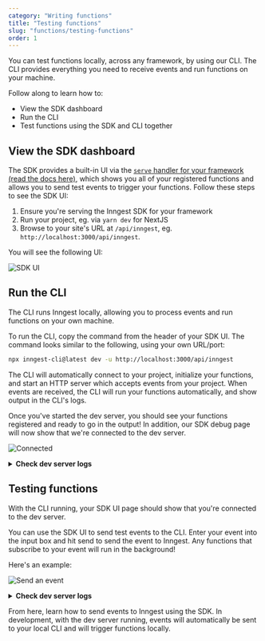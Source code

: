 ```yaml
---
category: "Writing functions"
title: "Testing functions"
slug: "functions/testing-functions"
order: 1
---
```


You can test functions locally, across any framework, by using our CLI.  The CLI
provides everything you need to receive events and run functions on your machine.

Follow along to learn how to:

- View the SDK dashboard
- Run the CLI
- Test functions using the SDK and CLI together


## View the SDK dashboard

The SDK provides a built-in UI via the  [`serve` handler for your framework
(read the docs here)](https://short-testing-section.website-s5l.pages.dev/docs/functions#serving),
which shows you all of your registered functions and allows you to send test events
to trigger your functions. Follow these steps to see the SDK UI:

1. Ensure you're serving the Inngest SDK for your framework
2. Run your project, eg. via `yarn dev` for NextJS
3. Browse to your site's URL at `/api/inngest`, eg. `http://localhost:3000/api/inngest`.

You will see the following UI:

![SDK UI](/assets/docs/sdk/sdk-ui.png)

## Run the CLI

The CLI runs Inngest locally, allowing you to process events and run functions on
your own machine.

To run the CLI, copy the command from the header of your SDK UI. The command looks
similar to the following, using your own URL/port:

```bash
npx inngest-cli@latest dev -u http://localhost:3000/api/inngest
```

The CLI will automatically connect to your project, initialize your functions,
and start an HTTP server which accepts events from your project.  When events
are received, the CLI will run your functions automatically, and show output
in the CLI's logs.

Once you've started the dev server, you should see your functions registered
and ready to go in the output! In addition, our SDK debug page will now show
that we're connected to the dev server.

![Connected](/assets/docs/top_bar_connected.png)

<details>
  <summary><strong>Check dev server logs</strong></summary>

  ```sh
  12:10PM INF overriding config to log step output within dev server
  12:10PM INF executor > starting queue backend=inmemory
  12:10PM INF runner > starting event stream backend=inmemory
  12:10PM INF runner > starting queue backend=inmemory
  12:10PM INF runner > initializing scheduled messages len=0
  12:10PM INF executor > service starting
  12:10PM INF devserver > service starting
  12:10PM INF executor > subscribing to function queue
  12:10PM INF api > starting server addr=0.0.0.0:8288
  12:10PM INF runner > service starting
  12:10PM INF runner > subscribing to events topic=events
  12:11PM INF devserver > registered functions app="My Next.js App" framework=nextjs len=1 sdk=js:v0.6.0 url=http://localhost:3001/api/inngest
  ```
</details>

## Testing functions

With the CLI running, your SDK UI page should show that you're connected to
the dev server.

You can use the SDK UI to send test events to the CLI. Enter your event into
the input box and hit send to send the event to Inngest.  Any functions
that subscribe to your event will run in the background!

Here's an example:

![Send an event](/assets/docs/sdk/send-event.png)

<details>
  <summary><strong>Check dev server logs</strong></summary>

  ```sh
  12:18PM INF api > publishing event event={"data":{"name":"Inngest"},"id":"01GFX481B6482Y32VSQFB6BJJY","name":"demo/event.sent"} event_name=demo/event.sent id=01GFX481B6482Y32VSQFB6BJJY
  12:18PM INF runner > received message event=demo/event.sent id=01GFX481B6482Y32VSQFB6BJJY
  12:18PM INF runner > initializing fn event=demo/event.sent function=my-next-js-app-hello-world id=01GFX481B6482Y32VSQFB6BJJY
  12:18PM INF executor > executing action dsn=inngest.com/my-next-js-app-hello-world-step-step-test run_id=01GFX481H2KSDE7JNHR1Y0XT1J scopes=null step=step version=null
  12:18PM INF output > step output attempt=0 fn_id=my-next-js-app-hello-world fn_name="Hello World" output={"body":{"message":"Hello, Inngest!"},"status":200} run_id=01GFX481H2KSDE7JNHR1Y0XT1J step=step
  ```
</details>

From here, learn how to send events to Inngest using the SDK.  In development, with
the dev server running, events will automatically be sent to your local CLI and will
trigger functions locally.
